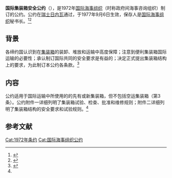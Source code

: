 {{Infobox treaty
|name=国际集装箱安全公约
|long_name=国际集装箱安全公约
|date_signed=1972年12月2日
|date_effective=1977年9月6日
|location_signed={{CHE}}[[日内瓦|日内瓦]]
|depositor=[[国际海事组织|国际海事组织]]秘书长
|languages=英文、中文、法文、<br>俄文、西班牙文
|parties=84（截至2021年3月2日）<ref>{{Cite web|title=Status Of Treaties|url=https://wwwcdn.imo.org/localresources/en/About/Conventions/StatusOfConventions/StatusOfTreaties.pdf|publisher=wwwcdn.imo.org|accessdate=2021-03-17|language=en|archive-date=2021-09-29|archive-url=https://web.archive.org/web/20210929230708/https://wwwcdn.imo.org/localresources/en/About/Conventions/StatusOfConventions/StatusOfTreaties.pdf}}</ref>
}}

'''国际集装箱安全公约'''（{{lang-en|International Convention for Safe Containers}}），是1972年[[国际海事组织|国际海事组织]]（时称政府间海事咨询组织）制订的公约。公约在[[瑞士|瑞士]][[日内瓦|日内瓦]]通过，于1977年9月6日生效，保存人是[[国际海事组织|国际海事组织]]秘书长。<ref>{{Cite web|title=International Convention for Safe Containers (CSC)|url=https://www.imo.org/en/About/Conventions/Pages/International-Convention-for-Safe-Containers-(CSC).aspx|accessdate=2020-12-12|author=|date=|format=|publisher=www.imo.org|language=en|archive-date=2022-03-08|archive-url=https://web.archive.org/web/20220308132931/https://www.imo.org/en/About/Conventions/Pages/International-Convention-for-Safe-Containers-(CSC).aspx}}</ref><ref>{{Cite web|title=国际集装箱安全公约|url=http://treaty.mfa.gov.cn/Treaty/web/detail1.jsp?objid=1531876005490|accessdate=2020-12-12|author=|date=|format=|publisher=treaty.mfa.gov.cn|language=zh-hans|archive-date=2021-10-14|archive-url=https://web.archive.org/web/20211014043335/http://treaty.mfa.gov.cn/Treaty/web/detail1.jsp?objid=1531876005490}}</ref>

== 背景 ==
各缔约国认识到在[[集装箱|集装箱]]的装卸、堆放和运输中高度保障；注意到便利集装箱国际运输的必要性；承认制订国际共同的安全要求是有益的；决定正式提出集装箱结构上的要求，为此制订本公约各条款。<ref name=":0">{{Cite web|title=国际集装箱安全公约-文本|url=http://treaty.mfa.gov.cn/tykfiles/20180718/1531876005490.pdf|accessdate=2020-12-12|author=|date=|format=|publisher=treaty.mfa.gov.cn|language=zh-hans|archive-date=2022-03-20|archive-url=https://web.archive.org/web/20220320095023/http://treaty.mfa.gov.cn/tykfiles/20180718/1531876005490.pdf}}</ref>

== 内容 ==
公约适用于国际运输中所使用的的先有或新集装箱，但不包括空运集装箱（第3条）。公约附件一详细列明了集装箱试验、检查、批准和维修规则；附件二详细列明了集装箱结构的安全要求和试验规则。<ref name=":0"/>

== 参考文献 ==
{{reflist}}
{{国际海事组织公约}}
[[Cat:1972年条约|Cat:1972年条约]]
[[Cat:国际海事组织公约|Cat:国际海事组织公约]]